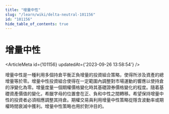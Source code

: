 ```yaml
---
title: "增量中性"
slug: "/learn/wiki/delta-neutral-101156"
id: "101156"
hide_table_of_contents: true
---
```



# 增量中性

<ArticleMeta id={101156} updatedAt={'2023-09-26 13:58:54'} />
<div className='border-solid border-b border-t-0 my-4 border-[var(--ifm-color-gray-300)]' />

增量中性是一種利用多個持倉平衡正負增量的投資組合策略，使得所涉及資產的總增量等於零。增量中性投資組合使得在一定範圍內調整對市場運動的響應以使持倉的淨變化為零。增量度量一個期權價格變化時其基礎證券價格變化的程度。隨着基礎資產價值的變化，希臘字母的位置會在正、負和中性之間轉移。希望保持增量中性的投資者必須相應調整其持倉。期權交易員利用增量中性策略從隱含波動率或期權時間衰減中獲利。增量中性策略也用於對沖目的。
